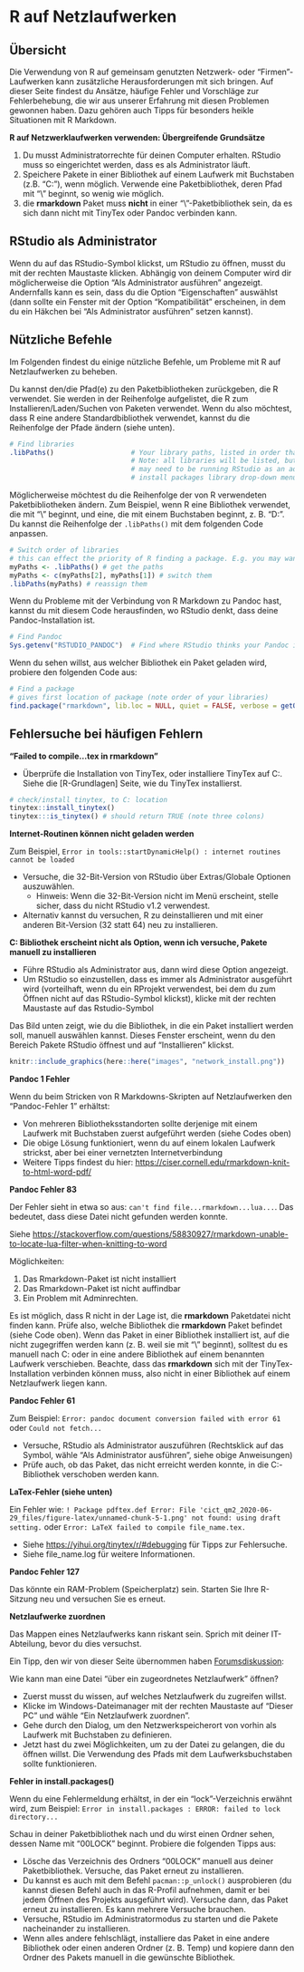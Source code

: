 # R auf Netzlaufwerken { }

<!-- ======================================================= -->

## Übersicht {  }

Die Verwendung von R auf gemeinsam genutzten Netzwerk- oder "Firmen"-Laufwerken kann zusätzliche Herausforderungen mit sich bringen. Auf dieser Seite findest du Ansätze, häufige Fehler und Vorschläge zur Fehlerbehebung, die wir aus unserer Erfahrung mit diesen Problemen gewonnen haben. Dazu gehören auch Tipps für besonders heikle Situationen mit R Markdown.

**R auf Netzwerklaufwerken verwenden: Übergreifende Grundsätze**

1) Du musst Administratorrechte für deinen Computer erhalten. RStudio muss so eingerichtet werden, dass es als Administrator läuft.
2) Speichere Pakete in einer Bibliothek auf einem Laufwerk mit Buchstaben (z.B. "C:"), wenn möglich. Verwende eine Paketbibliothek, deren Pfad mit "\\" beginnt, so wenig wie möglich.
3) die **rmarkdown** Paket muss **nicht** in einer "\\"-Paketbibliothek sein, da es sich dann nicht mit TinyTex oder Pandoc verbinden kann.

## RStudio als Administrator

Wenn du auf das RStudio-Symbol klickst, um RStudio zu öffnen, musst du mit der rechten Maustaste klicken. Abhängig von deinem Computer wird dir möglicherweise die Option "Als Administrator ausführen" angezeigt. Andernfalls kann es sein, dass du die Option "Eigenschaften" auswählst (dann sollte ein Fenster mit der Option "Kompatibilität" erscheinen, in dem du ein Häkchen bei "Als Administrator ausführen" setzen kannst).

## Nützliche Befehle

Im Folgenden findest du einige nützliche Befehle, um Probleme mit R auf Netzlaufwerken zu beheben.

Du kannst den/die Pfad(e) zu den Paketbibliotheken zurückgeben, die R verwendet. Sie werden in der Reihenfolge aufgelistet, die R zum Installieren/Laden/Suchen von Paketen verwendet. Wenn du also möchtest, dass R eine andere Standardbibliothek verwendet, kannst du die Reihenfolge der Pfade ändern (siehe unten).

```r
# Find libraries
.libPaths()                   # Your library paths, listed in order that R installs/searches. 
                              # Note: all libraries will be listed, but to install to some (e.g. C:) you 
                              # may need to be running RStudio as an administrator (it won't appear in the 
                              # install packages library drop-down menu) 
```

Möglicherweise möchtest du die Reihenfolge der von R verwendeten Paketbibliotheken ändern. Zum Beispiel, wenn R eine Bibliothek verwendet, die mit "\\" beginnt, und eine, die mit einem Buchstaben beginnt, z. B. "D:". Du kannst die Reihenfolge der `.libPaths()` mit dem folgenden Code anpassen.

```r
# Switch order of libraries
# this can effect the priority of R finding a package. E.g. you may want your C: library to be listed first
myPaths <- .libPaths() # get the paths
myPaths <- c(myPaths[2], myPaths[1]) # switch them
.libPaths(myPaths) # reassign them
```

Wenn du Probleme mit der Verbindung von R Markdown zu Pandoc hast, kannst du mit diesem Code herausfinden, wo RStudio denkt, dass deine Pandoc-Installation ist.

```r
# Find Pandoc
Sys.getenv("RSTUDIO_PANDOC")  # Find where RStudio thinks your Pandoc installation is
```

Wenn du sehen willst, aus welcher Bibliothek ein Paket geladen wird, probiere den folgenden Code aus:

```r
# Find a package
# gives first location of package (note order of your libraries)
find.package("rmarkdown", lib.loc = NULL, quiet = FALSE, verbose = getOption("verbose")) 
```

<!-- ======================================================= -->

## Fehlersuche bei häufigen Fehlern {  }

**"Failed to compile...tex in rmarkdown"**

- Überprüfe die Installation von TinyTex, oder installiere TinyTex auf C:. Siehe die [R-Grundlagen] Seite, wie du TinyTex installierst.

```r
# check/install tinytex, to C: location
tinytex::install_tinytex()
tinytex:::is_tinytex() # should return TRUE (note three colons)
```

**Internet-Routinen können nicht geladen werden**

Zum Beispiel, `Error in tools::startDynamicHelp() : internet routines cannot be loaded`

- Versuche, die 32-Bit-Version von RStudio über Extras/Globale Optionen auszuwählen.
  - Hinweis: Wenn die 32-Bit-Version nicht im Menü erscheint, stelle sicher, dass du nicht RStudio v1.2 verwendest.
- Alternativ kannst du versuchen, R zu deinstallieren und mit einer anderen Bit-Version (32 statt 64) neu zu installieren.

**C: Bibliothek erscheint nicht als Option, wenn ich versuche, Pakete manuell zu installieren**

- Führe RStudio als Administrator aus, dann wird diese Option angezeigt.
- Um RStudio so einzustellen, dass es immer als Administrator ausgeführt wird (vorteilhaft, wenn du ein RProjekt verwendest, bei dem du zum Öffnen nicht auf das RStudio-Symbol klickst), klicke mit der rechten Maustaste auf das Rstudio-Symbol

Das Bild unten zeigt, wie du die Bibliothek, in die ein Paket installiert werden soll, manuell auswählen kannst. Dieses Fenster erscheint, wenn du den Bereich Pakete RStudio öffnest und auf "Installieren" klickst.

```r
knitr::include_graphics(here::here("images", "network_install.png"))
```

**Pandoc 1 Fehler**

Wenn du beim Stricken von R Markdowns-Skripten auf Netzlaufwerken den "Pandoc-Fehler 1" erhältst:

- Von mehreren Bibliotheksstandorten sollte derjenige mit einem Laufwerk mit Buchstaben zuerst aufgeführt werden (siehe Codes oben)
- Die obige Lösung funktioniert, wenn du auf einem lokalen Laufwerk strickst, aber bei einer vernetzten Internetverbindung
- Weitere Tipps findest du hier: [https://ciser.cornell.edu/rmarkdown-knit-to-html-word-pdf/](https://ciser.cornell.edu/rmarkdown-knit-to-html-word-pdf/)

**Pandoc Fehler 83**

Der Fehler sieht in etwa so aus: `can't find file...rmarkdown...lua...`. Das bedeutet, dass diese Datei nicht gefunden werden konnte.

Siehe [https://stackoverflow.com/questions/58830927/rmarkdown-unable-to-locate-lua-filter-when-knitting-to-word](https://stackoverflow.com/questions/58830927/rmarkdown-unable-to-locate-lua-filter-when-knitting-to-word)

Möglichkeiten:

1) Das Rmarkdown-Paket ist nicht installiert
2) Das Rmarkdown-Paket ist nicht auffindbar
3) Ein Problem mit Adminrechten.

Es ist möglich, dass R nicht in der Lage ist, die **rmarkdown** Paketdatei nicht finden kann. Prüfe also, welche Bibliothek die **rmarkdown** Paket befindet (siehe Code oben). Wenn das Paket in einer Bibliothek installiert ist, auf die nicht zugegriffen werden kann (z. B. weil sie mit "\\" beginnt), solltest du es manuell nach C: oder in eine andere Bibliothek auf einem benannten Laufwerk verschieben. Beachte, dass das **rmarkdown** sich mit der TinyTex-Installation verbinden können muss, also nicht in einer Bibliothek auf einem Netzlaufwerk liegen kann.

**Pandoc Fehler 61**

Zum Beispiel: `Error: pandoc document conversion failed with error 61`  oder `Could not fetch...`

- Versuche, RStudio als Administrator auszuführen (Rechtsklick auf das Symbol, wähle "Als Administrator ausführen", siehe obige Anweisungen)
- Prüfe auch, ob das Paket, das nicht erreicht werden konnte, in die C:-Bibliothek verschoben werden kann.

**LaTex-Fehler (siehe unten)**

Ein Fehler wie: `! Package pdftex.def Error: File 'cict_qm2_2020-06-29_files/figure-latex/unnamed-chunk-5-1.png' not found: using draft setting.` oder `Error: LaTeX failed to compile file_name.tex.`

- Siehe [https://yihui.org/tinytex/r/#debugging](https://yihui.org/tinytex/r/#debugging) für Tipps zur Fehlersuche.
- Siehe file\_name.log für weitere Informationen.

**Pandoc Fehler 127**

Das könnte ein RAM-Problem (Speicherplatz) sein. Starten Sie Ihre R-Sitzung neu und versuchen Sie es erneut.

**Netzlaufwerke zuordnen**

Das Mappen eines Netzlaufwerks kann riskant sein. Sprich mit deiner IT-Abteilung, bevor du dies versuchst.

Ein Tipp, den wir von dieser Seite übernommen haben [Forumsdiskussion](https://stackoverflow.com/questions/48161177/r-markdown-openbinaryfile-does-not-exist-no-such-file-or-directory/55616529?noredirect=1#comment97966859_55616529):

Wie kann man eine Datei "über ein zugeordnetes Netzlaufwerk" öffnen?

- Zuerst musst du wissen, auf welches Netzlaufwerk du zugreifen willst.
- Klicke im Windows-Dateimanager mit der rechten Maustaste auf "Dieser PC" und wähle "Ein Netzlaufwerk zuordnen".
- Gehe durch den Dialog, um den Netzwerkspeicherort von vorhin als Laufwerk mit Buchstaben zu definieren.
- Jetzt hast du zwei Möglichkeiten, um zu der Datei zu gelangen, die du öffnen willst. Die Verwendung des Pfads mit dem Laufwerksbuchstaben sollte funktionieren.

**Fehler in install.packages()**

Wenn du eine Fehlermeldung erhältst, in der ein "lock"-Verzeichnis erwähnt wird, zum Beispiel: `Error in install.packages : ERROR: failed to lock directory...`

Schau in deiner Paketbibliothek nach und du wirst einen Ordner sehen, dessen Name mit "00LOCK" beginnt. Probiere die folgenden Tipps aus:

- Lösche das Verzeichnis des Ordners "00LOCK" manuell aus deiner Paketbibliothek. Versuche, das Paket erneut zu installieren.
- Du kannst es auch mit dem Befehl `pacman::p_unlock()` ausprobieren (du kannst diesen Befehl auch in das R-Profil aufnehmen, damit er bei jedem Öffnen des Projekts ausgeführt wird). Versuche dann, das Paket erneut zu installieren. Es kann mehrere Versuche brauchen.
- Versuche, RStudio im Administratormodus zu starten und die Pakete nacheinander zu installieren.
- Wenn alles andere fehlschlägt, installiere das Paket in eine andere Bibliothek oder einen anderen Ordner (z. B. Temp) und kopiere dann den Ordner des Pakets manuell in die gewünschte Bibliothek.


